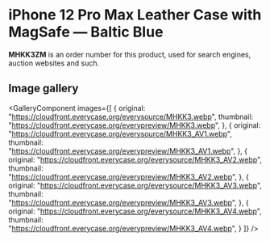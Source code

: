 
# iPhone 12 Pro Max Leather Case with MagSafe — Baltic Blue

<Callout type='info' emoji='👉🏻'>**MHKK3ZM** is an order number for this product, used for search engines, auction websites and such.</Callout>

## Image gallery

<GalleryComponent
    images={[
      {
        original: "https://cloudfront.everycase.org/everysource/MHKK3.webp",
        thumbnail: "https://cloudfront.everycase.org/everypreview/MHKK3.webp",
      },
      {
        original: "https://cloudfront.everycase.org/everysource/MHKK3_AV1.webp",
        thumbnail: "https://cloudfront.everycase.org/everypreview/MHKK3_AV1.webp",
      },
      {
        original: "https://cloudfront.everycase.org/everysource/MHKK3_AV2.webp",
        thumbnail: "https://cloudfront.everycase.org/everypreview/MHKK3_AV2.webp",
      },
      {
        original: "https://cloudfront.everycase.org/everysource/MHKK3_AV3.webp",
        thumbnail: "https://cloudfront.everycase.org/everypreview/MHKK3_AV3.webp",
      },
      {
        original: "https://cloudfront.everycase.org/everysource/MHKK3_AV4.webp",
        thumbnail: "https://cloudfront.everycase.org/everypreview/MHKK3_AV4.webp",
      }
    ]}
  />
